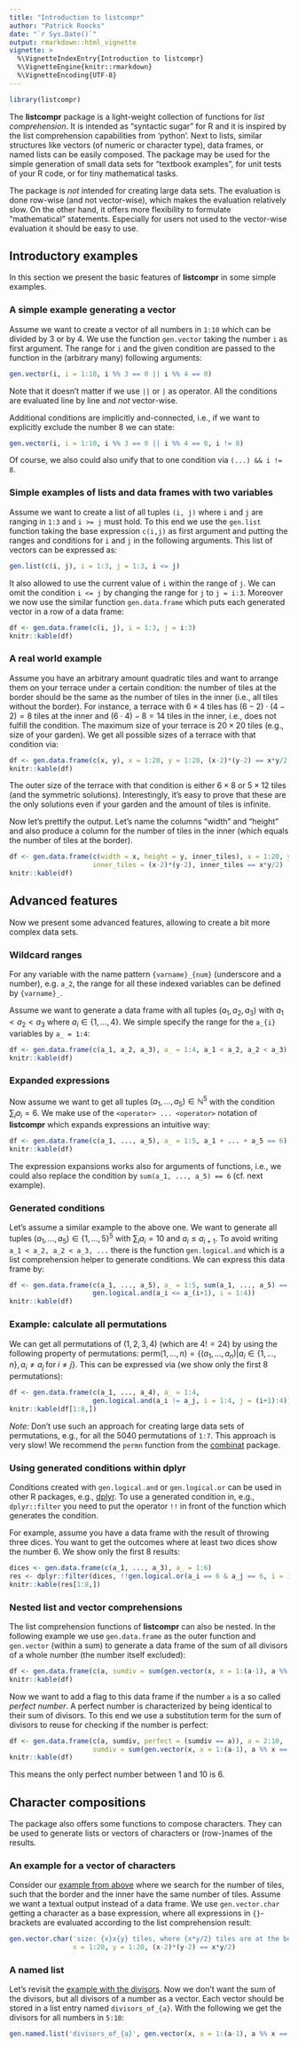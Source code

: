 ```yaml
---
title: "Introduction to listcompr"
author: "Patrick Roocks"
date: "`r Sys.Date()`"
output: rmarkdown::html_vignette
vignette: >
  %\VignetteIndexEntry{Introduction to listcompr}
  %\VignetteEngine{knitr::rmarkdown}
  %\VignetteEncoding{UTF-8}
---
```


```r
library(listcompr)
```

The **listcompr** package is a light-weight collection of functions for *list comprehension*. It is intended as "syntactic sugar" for R and it is inspired by the list comprehension capabilities from 'python'. Next to lists, similar structures like vectors (of numeric or character type), data frames, or named lists can be easily composed. The package may be used for the simple generation of small data sets for “textbook examples”, for unit tests of your R code, or for tiny mathematical tasks.

The package is *not* intended for creating large data sets. The evaluation is done row-wise (and not vector-wise), which makes the evaluation relatively slow. On the other hand, it offers more flexibility to formulate "mathematical" statements. Especially for users not used to the vector-wise evaluation it should be easy to use.


## Introductory examples

In this section we present the basic features of **listcompr** in some simple examples.

### A simple example generating a vector

Assume we want to create a vector of all numbers in `1:10` which can be divided by 3 or by 4. We use the function `gen.vector` taking the number `i` as first argument. The range for `i` and the given condition are passed to the function in the (arbitrary many) following arguments:

```r
gen.vector(i, i = 1:10, i %% 3 == 0 || i %% 4 == 0)
```

Note that it doesn't matter if we use `||` or `|` as operator. All the conditions are evaluated line by line and *not* vector-wise.

Additional conditions are implicitly and-connected, i.e., if we want to explicitly exclude the number 8 we can state:

```r
gen.vector(i, i = 1:10, i %% 3 == 0 || i %% 4 == 0, i != 8)
```

Of course, we also could also unify that to one condition via `(...) && i != 8`.

### Simple examples of lists and data frames with two variables

Assume we want to create a list of all tuples `(i, j)` where `i` and `j` are ranging in `1:3` and `i >= j` must hold. To this end we use the `gen.list` function taking the base expression `c(i,j)` as first argument and putting the ranges and conditions for `i` and `j` in the following arguments. This list of vectors can be expressed as:

```r
gen.list(c(i, j), i = 1:3, j = 1:3, i <= j)
```

It also allowed to use the current value of `i` within the range of `j`. We can omit the condition `i <= j` by changing the range for `j` to `j = i:3`. Moreover we now use the similar function `gen.data.frame` which puts each generated vector in a row of a data frame:

```r
df <- gen.data.frame(c(i, j), i = 1:3, j = i:3)
knitr::kable(df)
```

### A real world example {#ex1}

Assume you have an arbitrary amount quadratic tiles and want to arrange them on your terrace under a certain condition: the number of tiles at the border should be the same as the number of tiles in the inner (i.e., all tiles without the border). For instance, a terrace with $6 \times 4$ tiles has $(6-2)\cdot(4-2) = 8$ tiles at the inner and $(6\cdot4)-8 = 14$ tiles in the inner, i.e., does not fulfill the condition. The maximum size of your terrace is $20 \times 20$ tiles (e.g., size of your garden). We get all possible sizes of a terrace with that condition via:

```r
df <- gen.data.frame(c(x, y), x = 1:20, y = 1:20, (x-2)*(y-2) == x*y/2)
knitr::kable(df)
```
The outer size of the terrace with that condition is either $6 \times 8$ or $5 \times 12$ tiles (and the symmetric solutions). Interestingly, it's easy to prove that these are the only solutions even if your garden and the amount of tiles is infinite.

Now let's prettify the output. Let's name the columns "width" and "height" and also produce a column for the number of tiles in the inner (which equals the number of tiles at the border).

```r
df <- gen.data.frame(c(width = x, height = y, inner_tiles), x = 1:20, y = 1:20, 
                     inner_tiles = (x-2)*(y-2), inner_tiles == x*y/2)
knitr::kable(df)
```


## Advanced features

Now we present some advanced features, allowing to create a bit more complex data sets. 

### Wildcard ranges

For any variable with the name pattern `{varname}_{num}` (underscore and a number), e.g. `a_2`, the range for all these indexed variables can be defined by `{varname}_`. 

Assume we want to generate a data frame with all tuples $(a_1, a_2, a_3)$ with $a_1 < a_2 < a_3$ where $a_i \in \{1, ..., 4\}$. We simple specify the range for the `a_{i}` variables by `a_ = 1:4`:

```r
df <- gen.data.frame(c(a_1, a_2, a_3), a_ = 1:4, a_1 < a_2, a_2 < a_3)
knitr::kable(df)
```

### Expanded expressions

Now assume we want to get all tuples $(a_1, ..., a_5) \in \mathbb{N}^5$ with the condition $\sum_{i} a_i = 6$. We make use of the `<operator> ... <operator>` notation of **listcompr** which expands expressions an intuitive way:

```r
df <- gen.data.frame(c(a_1, ..., a_5), a_ = 1:5, a_1 + ... + a_5 == 6)
knitr::kable(df)
```

The expression expansions works also for arguments of functions, i.e., we could also replace the condition by `sum(a_1, ..., a_5) == 6` (cf. next example).

### Generated conditions

Let's assume a similar example to the above one. We want to generate all tuples $(a_1, ..., a_5) \in \{1, ..., 5\}^5$ with $\sum_{i} a_i = 10$ and $a_i \leq a_{i+1}$. To avoid writing `a_1 < a_2, a_2 < a_3, ...` there is the function `gen.logical.and` which is a list comprehension helper to generate conditions. We can express this data frame by:

```r
df <- gen.data.frame(c(a_1, ..., a_5), a_ = 1:5, sum(a_1, ..., a_5) == 10, 
                     gen.logical.and(a_i <= a_(i+1), i = 1:4))
knitr::kable(df)
```

### Example: calculate all permutations

We can get all permutations of $(1, 2, 3, 4)$ (which are $4! = 24$) by using the following property of permutations: $\text{perm}(1, ..., n) = \{(a_1, ..., a_n) | a_i \in \{1, ..., n\}, a_i \neq a_j \; \text{for} \; i \neq j\}$. This can be expressed via (we show only the first 8 permutations):

```r
df <- gen.data.frame(c(a_1, ..., a_4), a_ = 1:4, 
                     gen.logical.and(a_i != a_j, i = 1:4, j = (i+1):4))
knitr::kable(df[1:8,])
```

*Note:* Don't use such an approach for creating large data sets of permutations, e.g., for all the 5040 permutations of `1:7`. This approach is very slow! We recommend the `permn` function from the [combinat](https://CRAN.R-project.org/package=combinat) package.

### Using generated conditions within dplyr

Conditions created with `gen.logical.and` or `gen.logical.or` can be used in other R packages, e.g., [dplyr](https://dplyr.tidyverse.org/). To use a generated condition in, e.g., `dplyr::filter` you need to put the operator `!!` in front of the function which generates the condition. 

For example, assume you have a data frame with the result of throwing three dices. You want to get the outcomes where at least two dices show the number 6. We show only the first 8 results:

```r
dices <- gen.data.frame(c(a_1, ..., a_3), a_ = 1:6)
res <- dplyr::filter(dices, !!gen.logical.or(a_i == 6 & a_j == 6, i = 1:3, j = (i+1):3))
knitr::kable(res[1:8,])
```

### Nested list and vector comprehensions {#ex2}

The list comprehension functions of **listcompr** can also be nested. In the following example we use `gen.data.frame` as the outer function and `gen.vector` (within a sum) to generate a data frame of the sum of all divisors of a whole number (the number itself excluded):

```r
df <- gen.data.frame(c(a, sumdiv = sum(gen.vector(x, x = 1:(a-1), a %% x == 0))), a = 2:10)
knitr::kable(df)
```

Now we want to add a flag to this data frame if the number `a` is a so called *perfect number*. A perfect number is characterized by being identical to their sum of divisors. To this end we use a substitution term for the sum of divisors to reuse for checking if the number is perfect:

```r
df <- gen.data.frame(c(a, sumdiv, perfect = (sumdiv == a)), a = 2:10, 
                     sumdiv = sum(gen.vector(x, x = 1:(a-1), a %% x == 0)))
knitr::kable(df)
```

This means the only perfect number between 1 and 10 is 6.

## Character compositions

The package also offers some functions to compose characters. They can be used to generate lists or vectors of characters or (row-)names of the results.

### An example for a vector of characters

Consider our [example from above](#ex1) where we search for the number of tiles, such that the border and the inner have the same number of tiles. Assume we want a textual output instead of a data frame. We use `gen.vector.char` getting a character as a base expression, where all expressions in `{}`-brackets are evaluated according to the list comprehension result:

```r
gen.vector.char('size: {x}x{y} tiles, where {x*y/2} tiles are at the border/inner',
                x = 1:20, y = 1:20, (x-2)*(y-2) == x*y/2)
```
### A named list

Let's revisit the [example with the divisors](#ex2). Now we don't want the sum of the divisors, but all divisors of a number as a vector. Each vector should be stored in a list entry named `divisors_of_{a}`. With the following we get the divisors for all numbers in `5:10`:

```r
gen.named.list('divisors_of_{a}', gen.vector(x, x = 1:(a-1), a %% x == 0), a = 5:10)
```

